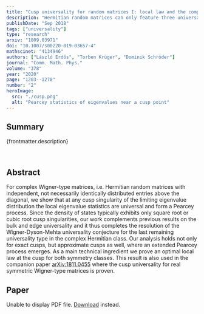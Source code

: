 ```yaml
---
title: "Cusp universality for random matrices I: local law and the complex Hermitian case"
description: "Hermitian random matrices can only feature three universal eigenvalue statistics: Sine in the bulk, Airy at square-root edges and Pearcey at cubic-root cusps. In this work we complete the universality program for those matrices by proving Pearcey-kernel universality at all cusp points."
publishDate: "Sep 2018"
tags: ["universality"]
type: "research"
arxiv: "1809.03971"
doi: "10.1007/s00220-019-03657-4"
mathscinet: "4134946"
authors: ["László Erdős", "Torben Krüger", "Dominik Schröder"]
journal: "Comm. Math. Phys."
volume: "378"
year: "2020"
page: "1203--1278"
number: "2"
heroImage:
  src: "./cusp.png"
  alt: "Pearcey statistics of eigenvalues near a cusp point"
---
```



## Summary

{frontmatter.description}

<br />

## Abstract

For complex Wigner-type matrices, i.e. Hermitian random matrices with independent, not necessarily identically distributed entries above the diagonal, we show that at any cusp singularity of the limiting eigenvalue distribution the local eigenvalue statistics are universal and form a Pearcey process. Since the density of states typically exhibits only square root or cubic root cusp singularities, our work complements previous results on the bulk and edge universality and it thus completes the resolution of the Wigner-Dyson-Mehta universality conjecture for the last remaining universality type in the complex Hermitian class. Our analysis holds not only for exact cusps, but approximate cusps as well, where an extended Pearcey process emerges. As a main technical ingredient we prove an optimal local law at the cusp for both symmetry classes. This result is also used in the companion paper [arXiv:1811.0455](./181104055) where the cusp universality for real symmetric Wigner-type matrices is proven.

## Paper

<object data={paper} type="application/pdf" width="100%" height="800px">
	<p>
		Unable to display PDF file.
		<a href={`https://arxiv.com/pdf/${frontmatter.arxiv}.pdf`}>Download</a>
		instead.
	</p>
</object>

